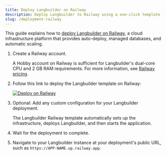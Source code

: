 ```yaml
---
title: Deploy Langbuilder on Railway
description: Deploy Langbuilder to Railway using a one-click template
slug: /deployment-railway
---
```


This guide explains how to [deploy Langbuilder on Railway](https://railway.com/?utm_medium=integration&utm_source=docs&utm_campaign=langbuilder), a cloud infrastructure platform that provides auto-deploy, managed databases, and automatic scaling.

1. Create a Railway account.

   A Hobby account on Railway is sufficient for Langbuilder's dual-core CPU and 2 GB RAM requirements. For more information, see [Railway pricing](https://railway.com/pricing?utm_medium=integration&utm_source=docs&utm_campaign=langbuilder).

2. Follow this link to deploy the Langbuilder template on Railway:

   [![Deploy on Railway](/logos/railway-deploy.svg)](https://railway.com/new/template/JMXEWp?referralCode=MnPSdg&utm_medium=integration&utm_source=docs&utm_campaign=langbuilder)

3. Optional: Add any custom configuration for your Langbuilder deployment.

   The Langbuilder Railway template automatically sets up the infrastructure, deploys Langbuilder, and then starts the application.

4. Wait for the deployment to complete.

5. Navigate to your Langbuilder instance at your deployment's public URL, such as `https://APP-NAME.up.railway.app`.